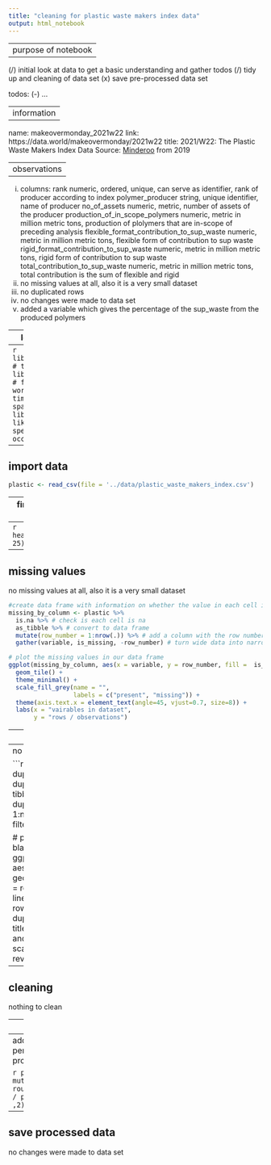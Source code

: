 ```yaml
---
title: "cleaning for plastic waste makers index data"
output: html_notebook
---
```


---
purpose of notebook
---

  (/) initial look at data to get a basic understanding and gather todos
  (/) tidy up and cleaning of data set
  (x) save pre-processed data set

todos:
  (-) ...

---
information
---

name: makeovermonday_2021w22
link: https://data.world/makeovermonday/2021w22
title: 2021/W22: The Plastic Waste Makers Index
Data Source: [Minderoo](https://www.minderoo.org/plastic-waste-makers-index/data/indices/producers/) from 2019

---
observations
---
  
  (i) columns: rank                                         numeric, ordered, unique, can serve as identifier, rank of producer according to index
               polymer_producer                             string, unique identifier, name of producer
               no_of_assets                                 numeric, metric, number of assets of the producer
               production_of_in_scope_polymers              numeric, metric in million metric tons, production of plolymers that are in-scope of preceding analysis
               flexible_format_contribution_to_sup_waste    numeric, metric in million metric tons, flexible form of contribution to sup waste
               rigid_format_contribution_to_sup_waste       numeric, metric in million metric tons, rigid form of contribution to sup waste
               total_contribution_to_sup_waste              numeric, metric in million metric tons, total contribution is the sum of flexible and rigid
  (i) no missing values at all, also it is a very small dataset
  (i) no duplicated rows
  (i) no changes were made to data set
  (i) added a variable which gives the percentage of the sup_waste from the produced polymers
               
---
load packages
---
```r
library(tidyverse) # tidy data frame
library(lubridate) # functions to work with date-times and time-spans
library(scrubr) # like dplyr but specifically for occurrence data
```

---
import data
---
```r
plastic <- read_csv(file = '../data/plastic_waste_makers_index.csv')
```

---
first look at data
---
```r
head(plastic, 25)
```
```r
tail(plastic)
```
```r
summary(plastic)
```

---
missing values
---
no missing values at all, also it is a very small dataset

```r
#create data frame with information on whether the value in each cell is missing
missing_by_column <- plastic %>%
  is.na %>% # check is each cell is na
  as_tibble %>% # convert to data frame
  mutate(row_number = 1:nrow(.)) %>% # add a column with the row number
  gather(variable, is_missing, -row_number) # turn wide data into narrow data

# plot the missing values in our data frame
ggplot(missing_by_column, aes(x = variable, y = row_number, fill =  is_missing)) +
  geom_tile() +
  theme_minimal() +
  scale_fill_grey(name = "",
                  labels = c("present", "missing")) +
  theme(axis.text.x = element_text(angle=45, vjust=0.7, size=8)) +
  labs(x = "vairables in dataset",
       y = "rows / observations")
```

---
duplicated rows
---
no duplicated rows

```r
# get row number of duplicated rows
duplicated_rows = tibble(duplicated = duplicated(plastic), row = 1:nrow(plastic)) %>%
  filter(duplicated == T)

# plot duplicated rows as black lines
ggplot(duplicated_rows, aes(xintercept = row)) +
  geom_vline(aes(xintercept = row)) + # plot a black line for each duplicated row
  ggtitle("indexes of duplicated rows") + # add title
  coord_flip() + # flip x and y axis
  scale_x_reverse() # reverse x axis
```

---
cleaning
---

nothing to clean 

---
additional variables
---
added a variable which gives the percentage of the sup_waste from the produced polymers

```r
plastic <- plastic %>%
  mutate(total_waste_div_production = round(total_contribution_to_sup_waste / production_of_in_scope_polymers ,2))
```

---
save processed data
---

no changes were made to data set


















